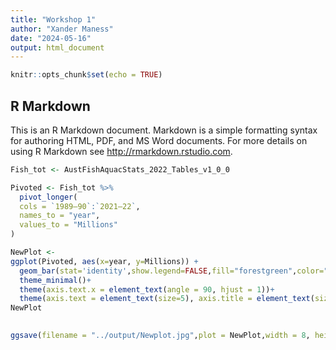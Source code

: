 ```yaml
---
title: "Workshop 1"
author: "Xander Maness"
date: "2024-05-16"
output: html_document
---
```


```r
knitr::opts_chunk$set(echo = TRUE)
```

## R Markdown

This is an R Markdown document. Markdown is a simple formatting syntax for authoring HTML, PDF, and MS Word documents. For more details on using R Markdown see <http://rmarkdown.rstudio.com>.


``` r
Fish_tot <- AustFishAquacStats_2022_Tables_v1_0_0
```

```r
Pivoted <- Fish_tot %>%
  pivot_longer(
  cols = `1989–90`:`2021–22`,
  names_to = "year",
  values_to = "Millions"
) 

```


```r
NewPlot <- 
ggplot(Pivoted, aes(x=year, y=Millions)) +
  geom_bar(stat='identity',show.legend=FALSE,fill="forestgreen",color="black")+
  theme_minimal()+
  theme(axis.text.x = element_text(angle = 90, hjust = 1))+
  theme(axis.text = element_text(size=5), axis.title = element_text(size=8))
NewPlot
  
```

```r
ggsave(filename = "../output/Newplot.jpg",plot = NewPlot,width = 8, height = 5,units = "cm")
```